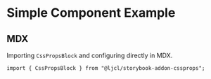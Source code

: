 
<Meta of={SimpleStories} />

# Simple Component Example

## MDX

Importing `CssPropsBlock` and configuring directly in MDX.

```tsx
import { CssPropsBlock } from "@ljcl/storybook-addon-cssprops";
```

<CssPropsBlock />

<Canvas>
  <Story id="simple-component-csf--default-story" />
</Canvas>

<Canvas>
  <Story id="simple-component-csf--secondary-story" />
</Canvas>
